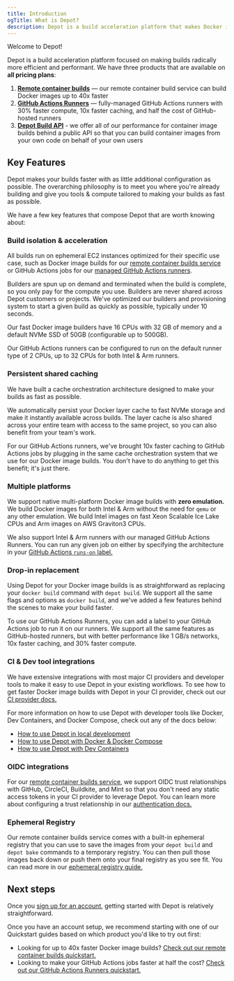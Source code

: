 ```yaml
---
title: Introduction
ogTitle: What is Depot?
description: Depot is a build acceleration platform that makes Docker image builds up to 40x faster and provides faster GitHub Actions runners at half the cost.
---
```


Welcome to Depot!

Depot is a build acceleration platform focused on making builds radically more efficient and performant. We have three products that are available on **all pricing plans**:

1. **[Remote container builds](/docs/container-builds/overview)** — our remote container build service can build Docker images up to 40x faster
2. **[GitHub Actions Runners](/docs/github-actions/overview)** — fully-managed GitHub Actions runners with 30% faster compute, 10x faster caching, and half the cost of GitHub-hosted runners
3. **[Depot Build API](/docs/api/overview)** - we offer all of our performance for container image builds behind a public API so that you can build container images from your own code on behalf of your own users

## Key Features

Depot makes your builds faster with as little additional configuration as possible. The overarching philosophy is to meet you where you're already building and give you tools & compute tailored to making your builds as fast as possible.

We have a few key features that compose Depot that are worth knowing about:

### Build isolation & acceleration

All builds run on ephemeral EC2 instances optimized for their specific use case, such as Docker image builds for our [remote container builds service](/docs/container-builds/overview) or GitHub Actions jobs for our [managed GitHub Actions runners](/docs/github-actions/overview).

Builders are spun up on demand and terminated when the build is complete, so you only pay for the compute you use. Builders are never shared across Depot customers or projects. We've optimized our builders and provisioning system to start a given build as quickly as possible, typically under 10 seconds.

Our fast Docker image builders have 16 CPUs with 32 GB of memory and a default NVMe SSD of 50GB (configurable up to 500GB).

Our GitHub Actions runners can be configured to run on the default runner type of 2 CPUs, up to 32 CPUs for both Intel & Arm runners.

### Persistent shared caching

We have built a cache orchestration architecture designed to make your builds as fast as possible.

We automatically persist your Docker layer cache to fast NVMe storage and make it instantly available across builds. The layer cache is also shared across your entire team with access to the same project, so you can also benefit from your team's work.

For our GitHub Actions runners, we've brought 10x faster caching to GitHub Actions jobs by plugging in the same cache orchestration system that we use for our Docker image builds. You don't have to do anything to get this benefit; it's just there.

### Multiple platforms

We support native multi-platform Docker image builds with **zero emulation.** We build Docker images for both Intel & Arm without the need for `qemu` or any other emulation. We build Intel images on fast Xeon Scalable Ice Lake CPUs and Arm images on AWS Graviton3 CPUs.

We also support Intel & Arm runners with our managed GitHub Actions Runners. You can run any given job on either by specifying the architecture in your [GitHub Actions `runs-on` label.](/docs/github-actions/quickstart#depot-supported-labels)

### Drop-in replacement

Using Depot for your Docker image builds is as straightforward as replacing your `docker build` command with `depot build`. We support all the same flags and options as `docker build`, and we've added a few features behind the scenes to make your build faster.

To use our GitHub Actions Runners, you can add a label to your GitHub Actions job to run it on our runners. We support all the same features as GitHub-hosted runners, but with better performance like 1 GB/s networks, 10x faster caching, and 30% faster compute.

### CI & Dev tool integrations

We have extensive integrations with most major CI providers and developer tools to make it easy to use Depot in your existing workflows. To see how to get faster Docker image builds with Depot in your CI provider, check out our [CI provider docs.](/docs/guides/continuous-integration)

For more information on how to use Depot with developer tools like Docker, Dev Containers, and Docker Compose, check out any of the docs below:

- [How to use Depot in local development](/docs/guides/local-development)
- [How to use Depot with Docker & Docker Compose](/docs/guides/docker-build)
- [How to use Depot with Dev Containers](/docs/guides/devcontainers)

### OIDC integrations

For our [remote container builds service](/docs/container-builds/overview), we support OIDC trust relationships with GitHub, CircleCI, Buildkite, and Mint so that you don't need any static access tokens in your CI provider to leverage Depot. You can learn more about configuring a trust relationship in our [authentication docs.](/docs/cli/authentication)

### Ephemeral Registry

Our remote container builds service comes with a built-in ephemeral registry that you can use to save the images from your `depot build` and `depot bake` commands to a temporary registry. You can then pull those images back down or push them onto your final registry as you see fit. You can read more in our [ephemeral registry guide.](/docs/guides/ephemeral-registry)

## Next steps

Once you [sign up for an account](/start), getting started with Depot is relatively straightforward.

Once you have an account setup, we recommend starting with one of our Quickstart guides based on which product you'd like to try out first:

- Looking for up to 40x faster Docker image builds? [Check out our remote container builds quickstart.](/docs/container-builds/quickstart)
- Looking to make your GitHub Actions jobs faster at half the cost? [Check out our GitHub Actions Runners quickstart.](/docs/github-actions/quickstart)
